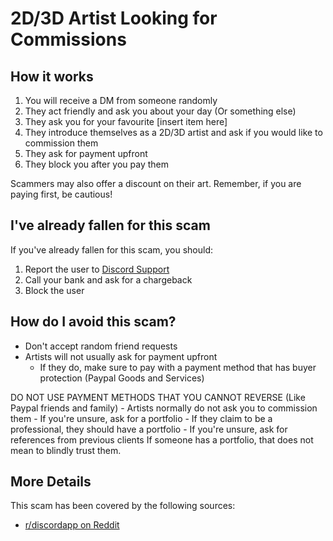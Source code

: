 
# 2D/3D Artist Looking for Commissions

## How it works
1. You will receive a DM from someone randomly
2. They act friendly and ask you about your day (Or something else)
3. They ask you for your favourite [insert item here]
4. They introduce themselves as a 2D/3D artist and ask if you would like to commission them
5. They ask for payment upfront
6. They block you after you pay them
<Callout type="info">
    Scammers may also offer a discount on their art. Remember, if you are paying first, be cautious!
</Callout>

## I've already fallen for this scam
If you've already fallen for this scam, you should:
1. Report the user to [Discord Support](https://dis.gd/request)
2. Call your bank and ask for a chargeback
3. Block the user

## How do I avoid this scam?
- Don't accept random friend requests
- Artists will not usually ask for payment upfront
    - If they do, make sure to pay with a payment method that has buyer protection (Paypal Goods and Services)
<Callout type="error">
    DO NOT USE PAYMENT METHODS THAT YOU CANNOT REVERSE (Like Paypal friends and family)
</Callout>
- Artists normally do not ask you to commission them
- If you're unsure, ask for a portfolio
    - If they claim to be a professional, they should have a portfolio
    - If you're unsure, ask for references from previous clients
<Callout type="error">
    If someone has a portfolio, that does not mean to blindly trust them.
</Callout>

## More Details
This scam has been covered by the following sources:
- [r/discordapp on Reddit](https://www.reddit.com/r/discordapp/comments/148p5z7/is_there_some_artist_scam_thats_going_on_that_im/?rdt=57892)